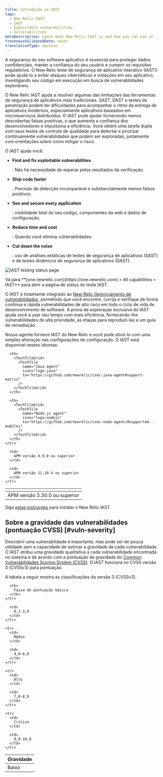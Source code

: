 ```yaml
---
title: Introdução ao IAST
tags:
  - New Relic IAST
  - IAST
  - Exploitable vulnerabilities
  - Vulnerabilities
metaDescription: Learn what New Relic IAST is and how you can use it.
freshnessValidatedDate: never
translationType: machine
---
```



A segurança do seu software aplicativo é essencial para proteger dados confidenciais, manter a confiança do seu usuário e cumprir os requisitos regulatórios. O New Relic teste de segurança de aplicativo interativo (IAST)) pode ajudá-lo a evitar ataques cibernéticos e violações em seu aplicativo, investigando seu código em execução em busca de vulnerabilidades exploráveis.

O New Relic IAST ajuda a resolver algumas das limitações das ferramentas de segurança de aplicativos mais tradicionais. SAST, DAST e testes de penetração podem ter dificuldades para acompanhar o ritmo da entrega de aplicativos modernos, especialmente aplicativos baseados em microsserviços distribuídos. O IAST pode ajudar fornecendo menos descobertas falsas positivas, o que aumenta a confiança dos desenvolvedores e impulsiona a eficiência. Você obtém uma tarefa dupla com seus testes de controle de qualidade para detectar e priorizar continuamente vulnerabilidades que podem ser exploradas, juntamente com orientações sobre como mitigar o risco.

O IAST ajuda você:

* <DNT>**Find and fix exploitable vulnerabilities**</DNT>

  : Não há necessidade de esperar pelos resultados da verificação.

* <DNT>**Ship code faster**</DNT>

  : Precisão de detecção incomparável e substancialmente menos falsos positivos.

* <DNT>**See and secure every application**</DNT>

  : visibilidade total do seu código, componentes da web e dados de configuração.

* <DNT>**Reduce time and cost**</DNT>

  : Quando você elimina vulnerabilidades.

* <DNT>**Cut down the noise**</DNT>

  : uso de análises estáticas de testes de segurança de aplicativos (SAST) e de testes dinâmicos de segurança de aplicativos (DAST).

<img
  title="IAST testing status page"
  alt="IAST testing status page"
  src={iastTestingStatus}
/>

<figcaption>
  Vá para <DNT>**[one.newrelic.com](https://one.newrelic.com) > All capabilities > IAST**</DNT> para abrir a página de status do teste IAST.
</figcaption>

O IAST é totalmente integrado ao [New Relic Gerenciamento de vulnerabilidades](/docs/vulnerability-management/overview/), permitindo que você encontre, corrija e verifique de forma contínua e rápida vulnerabilidades de alto risco em todo o ciclo de vida de desenvolvimento de software. A prova de exploração exclusiva do IAST ajuda você a usar seu tempo com mais eficiência, fornecendo-lhe vulnerabilidades de alta prioridade, as etapas para reproduzi-las e um guia de remediação.

Nosso agente <InlinePopover type="apm"/>fornece IAST do New Relic e você pode ativá-lo com uma simples alteração nas configurações de configuração. O IAST está disponível nestes idiomas:

<table>
  <thead>
    <tr>
      <th>
        <TechTileGrid>
          <TechTile
            name="Go agent"
            icon="logo-go"
            to="https://github.com/newrelic/csec-go-agent/tree/main#support-matrix"
          />
        </TechTileGrid>
      </th>

      <th>
        <TechTileGrid>
          <TechTile
            name="Java agent"
            icon="logo-java"
            to="https://github.com/newrelic/csec-java-agent#support-matrix"
          />
        </TechTileGrid>
      </th>

      <th>
        <TechTileGrid>
          <TechTile
            name="Node.js agent"
            icon="logo-nodejs"
            to="https://github.com/newrelic/csec-node-agent/#supported--modules"
          />
        </TechTileGrid>
      </th>
    </tr>
  </thead>

  <tbody>
    <tr>
      <td>
        APM versão 3.30.0 ou superior
      </td>

      <td>
        APM versão 8.9.0 ou superior
      </td>

      <td>
        APM versão 11.10.4 ou superior
      </td>
    </tr>
  </tbody>
</table>

Siga [estas instruções](/docs/iast/install/) para instalar o New Relic IAST.

## Sobre a gravidade das vulnerabilidades (pontuação CVSS) [#vuln-severity]

Descobrir uma vulnerabilidade é importante, mas pode ser de pouca utilidade sem a capacidade de estimar a gravidade de cada vulnerabilidade. O IAST atribui uma gravidade qualitativa a cada vulnerabilidade encontrada no sistema e de acordo com a pontuação de gravidade do [Common Vulnerabilidades Scoring System (CVSS)](https://nvd.nist.gov/vuln-metrics/cvss). O IAST funciona no CVSS versão 3 (CVSSv3) para pontuação.

A tabela a seguir mostra as classificações da versão 3 (CVSSv3).

<table>
  <thead>
    <tr>
      <th>
        Gravidade
      </th>

      <th>
        Faixa de pontuação básica
      </th>
    </tr>
  </thead>

  <tbody>
    <tr>
      <td>
        Baixo
      </td>

      <td>
        0,1-3,9
      </td>
    </tr>

    <tr>
      <td>
        Médio
      </td>

      <td>
        4,0-6,9
      </td>
    </tr>

    <tr>
      <td>
        Alto
      </td>

      <td>
        7,0-8,9
      </td>
    </tr>

    <tr>
      <td>
        Crítico
      </td>

      <td>
        9,0-10,0
      </td>
    </tr>
  </tbody>
</table>